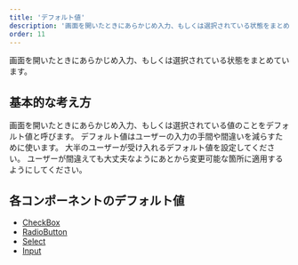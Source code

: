 ```yaml
---
title: 'デフォルト値'
description: '画面を開いたときにあらかじめ入力、もしくは選択されている状態をまとめています。'
order: 11
---
```

画面を開いたときにあらかじめ入力、もしくは選択されている状態をまとめています。

## 基本的な考え方
画面を開いたときにあらかじめ入力、もしくは選択されている値のことをデフォルト値と呼びます。
デフォルト値はユーザーの入力の手間や間違いを減らすために使います。
大半のユーザーが受け入れるデフォルト値を設定してください。
ユーザーが間違えても大丈夫なようにあとから変更可能な箇所に適用するようにしてください。


## 各コンポーネントのデフォルト値

- [CheckBox](/products/components/check-box/#h?????)
- [RadioButton](/products/components/radio-button/#g???-???)
- [Select](/products/components/select/#h??????)
- [Input](/products/components/input/#h?????)